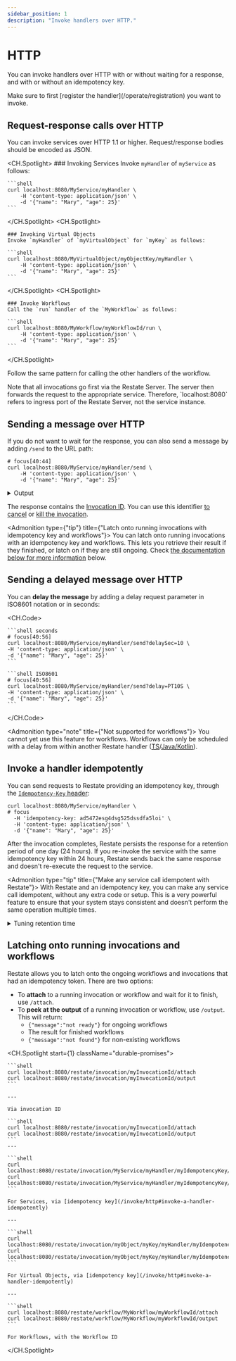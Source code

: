 ```yaml
---
sidebar_position: 1
description: "Invoke handlers over HTTP."
---
```



# HTTP

You can invoke handlers over HTTP with or without waiting for a response, and with or without an idempotency key.

<Admonition type="info">
    Make sure to first [register the handler](/operate/registration) you want to invoke.
</Admonition>

## Request-response calls over HTTP
You can invoke services over HTTP 1.1 or higher.
Request/response bodies should be encoded as JSON.

<CH.Spotlight>
    ### Invoking Services
    Invoke `myHandler` of `myService` as follows:

    ```shell
    curl localhost:8080/MyService/myHandler \
        -H 'content-type: application/json' \
        -d '{"name": "Mary", "age": 25}'
    ```

</CH.Spotlight>
<CH.Spotlight>

    ### Invoking Virtual Objects
    Invoke `myHandler` of `myVirtualObject` for `myKey` as follows:

    ```shell
    curl localhost:8080/MyVirtualObject/myObjectKey/myHandler \
        -H 'content-type: application/json' \
        -d '{"name": "Mary", "age": 25}'
    ```

</CH.Spotlight>
<CH.Spotlight>

    ### Invoke Workflows
    Call the `run` handler of the `MyWorkflow` as follows:

    ```shell
    curl localhost:8080/MyWorkflow/myWorkflowId/run \
        -H 'content-type: application/json' \
        -d '{"name": "Mary", "age": 25}'
    ```

</CH.Spotlight>


Follow the same pattern for calling the other handlers of the workflow.

<Admonition type="info" title="Restate as proxy">
    Note that all invocations go first via the Restate Server. The server then forwards the request to the appropriate service.
    Therefore, `localhost:8080` refers to ingress port of the Restate Server, not the service instance.
</Admonition>

## Sending a message over HTTP
If you do not want to wait for the response, you can also send a message by adding `/send` to the URL path:

```shell
# focus[40:44]
curl localhost:8080/MyService/myHandler/send \
    -H 'content-type: application/json' \
    -d '{"name": "Mary", "age": 25}'
```

<details className={"grey-details"}>
    <summary>Output</summary>

    ```json
    {"invocationId":"inv_1aiqX0vFEFNH1Umgre58JiCLgHfTtztYK5"}
    ```
</details>

The response contains the [Invocation ID](/operate/invocation#invocation-identifier).
You can use this identifier [to cancel](/operate/invocation#cancelling-invocations) or [kill the invocation](/operate/invocation#killing-invocations).

<Admonition type={"tip"} title={"Latch onto running invocations with idempotency key and workflows"}>
    You can latch onto running invocations with an idempotency key and workflows. This lets you retrieve their result if they finished, or latch on if they are still ongoing.
    Check [the documentation below for more information](#latching-onto-running-invocations-and-workflows) below.
</Admonition>


## Sending a delayed message over HTTP

You can **delay the message** by adding a delay request parameter in ISO8601 notation or in seconds:

<CH.Code>

    ```shell seconds
    # focus[40:56]
    curl localhost:8080/MyService/myHandler/send?delaySec=10 \
    -H 'content-type: application/json' \
    -d '{"name": "Mary", "age": 25}'
    ```

    ```shell ISO8601
    # focus[40:56]
    curl localhost:8080/MyService/myHandler/send?delay=PT10S \
    -H 'content-type: application/json' \
    -d '{"name": "Mary", "age": 25}'
    ```

</CH.Code>

<Admonition type="note" title={"Not supported for workflows"}>
    You cannot yet use this feature for workflows.
    Workflows can only be scheduled with a delay from within another Restate handler ([TS](/develop/ts/service-communication#delayed-calls)/[Java/Kotlin](/develop/java/service-communication#delayed-calls)).
</Admonition>


## Invoke a handler idempotently

You can send requests to Restate providing an idempotency key, through the [`Idempotency-Key` header](https://datatracker.ietf.org/doc/draft-ietf-httpapi-idempotency-key-header/):

```shell
curl localhost:8080/MyService/myHandler \
# focus
  -H 'idempotency-key: ad5472esg4dsg525dssdfa5loi' \
  -H 'content-type: application/json' \
  -d '{"name": "Mary", "age": 25}'
```

After the invocation completes, Restate persists the response for a retention period of one day (24 hours).
If you re-invoke the service with the same idempotency key within 24 hours, Restate sends back the same response and doesn't re-execute the request to the service.

<Admonition type="tip" title={"Make any service call idempotent with Restate"}>
    With Restate and an idempotency key, you can make any service call idempotent, without any extra code or setup.
    This is a very powerful feature to ensure that your system stays consistent and doesn't perform the same operation multiple times.
</Admonition>

<details className={"grey-details"}>
    <summary> Tuning retention time</summary>

    <CH.Section>
        You can tune the [retention time](focus://3) on a service-level by using the [Admin API](focus://1[15:28]) ([docs](/references/admin-api#tag/service/operation/modify_service)):
        ```shell
        curl -X PATCH localhost:9070/services/MyService \
        -H 'content-type: application/json' \
        -d '{"idempotency_retention": "2days"}'
        ```
        The [retention time](focus://3) is in [humantime format](https://docs.rs/humantime/latest/humantime/).
    </CH.Section>

</details>


## Latching onto running invocations and workflows

Restate allows you to latch onto the ongoing workflows and invocations that had an idempotency token.
There are two options:
- To **attach** to a running invocation or workflow and wait for it to finish, use `/attach`.
- To **peek at the output** of a running invocation or workflow, use `/output`. This will return:
  - `{"message":"not ready"}` for ongoing workflows
  - The result for finished workflows
  - `{"message":"not found"}` for non-existing workflows

<CH.Spotlight start={1} className="durable-promises">

    ```shell
    curl localhost:8080/restate/invocation/myInvocationId/attach
    curl localhost:8080/restate/invocation/myInvocationId/output
    ```

    ---

    Via invocation ID

    ```shell
    curl localhost:8080/restate/invocation/myInvocationId/attach
    curl localhost:8080/restate/invocation/myInvocationId/output
    ```
    ---

    ```shell
    curl localhost:8080/restate/invocation/MyService/myHandler/myIdempotencyKey/attach
    curl localhost:8080/restate/invocation/MyService/myHandler/myIdempotencyKey/output
    ```

    For Services, via [idempotency key](/invoke/http#invoke-a-handler-idempotently)

    ---

    ```shell
    curl localhost:8080/restate/invocation/myObject/myKey/myHandler/myIdempotencyKey/attach
    curl localhost:8080/restate/invocation/myObject/myKey/myHandler/myIdempotencyKey/output
    ```

    For Virtual Objects, via [idempotency key](/invoke/http#invoke-a-handler-idempotently)

    ---

    ```shell
    curl localhost:8080/restate/workflow/MyWorkflow/myWorkflowId/attach
    curl localhost:8080/restate/workflow/MyWorkflow/myWorkflowId/output
    ```

    For Workflows, with the Workflow ID

</CH.Spotlight>
